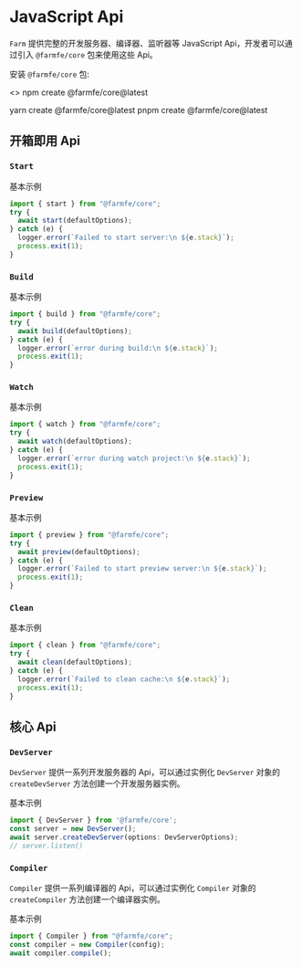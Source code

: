 
# JavaScript Api

`Farm` 提供完整的开发服务器、编译器、监听器等 JavaScript Api，开发者可以通过引入 `@farmfe/core` 包来使用这些 Api。

安装 `@farmfe/core` 包:

<>
    <Tabs>
          <TabItem value="npm" label="npm">
              <CodeBlock>npm create @farmfe/core@latest</CodeBlock>
              </TabItem>

  <TabItem value="yarn" label="yarn">
          <CodeBlock>yarn create @farmfe/core@latest</CodeBlock>
              </TabItem>
  <TabItem value="pnpm" label="pnpm">
          <CodeBlock>pnpm create @farmfe/core@latest</CodeBlock>
              </TabItem>
          </Tabs>
</>

## 开箱即用 Api

### `Start`

基本示例

```javascript
import { start } from "@farmfe/core";
try {
  await start(defaultOptions);
} catch (e) {
  logger.error(`Failed to start server:\n ${e.stack}`);
  process.exit(1);
}
```

### `Build`

基本示例

```javascript
import { build } from "@farmfe/core";
try {
  await build(defaultOptions);
} catch (e) {
  logger.error(`error during build:\n ${e.stack}`);
  process.exit(1);
}
```

### `Watch`

基本示例

```javascript
import { watch } from "@farmfe/core";
try {
  await watch(defaultOptions);
} catch (e) {
  logger.error(`error during watch project:\n ${e.stack}`);
  process.exit(1);
}
```

### `Preview`

基本示例

```javascript
import { preview } from "@farmfe/core";
try {
  await preview(defaultOptions);
} catch (e) {
  logger.error(`Failed to start preview server:\n ${e.stack}`);
  process.exit(1);
}
```

### `Clean`

基本示例

```javascript
import { clean } from "@farmfe/core";
try {
  await clean(defaultOptions);
} catch (e) {
  logger.error(`Failed to clean cache:\n ${e.stack}`);
  process.exit(1);
}
```

## 核心 Api

### `DevServer`

`DevServer` 提供一系列开发服务器的 Api，可以通过实例化 `DevServer` 对象的 `createDevServer` 方法创建一个开发服务器实例。

基本示例

```javascript
import { DevServer } from '@farmfe/core';
const server = new DevServer();
await server.createDevServer(options: DevServerOptions);
// server.listen()
```

### `Compiler`

`Compiler` 提供一系列编译器的 Api，可以通过实例化 `Compiler` 对象的 `createCompiler` 方法创建一个编译器实例。

基本示例

```javascript
import { Compiler } from "@farmfe/core";
const compiler = new Compiler(config);
await compiler.compile();
```
